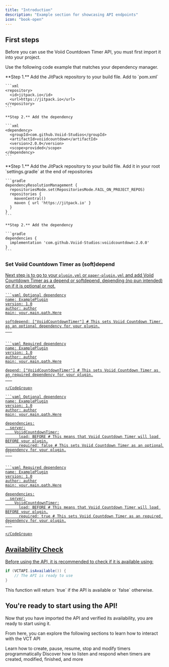 ```yaml
---
title: "Introduction"
description: "Example section for showcasing API endpoints"
icon: "book-open"
---
```


## First steps

Before you can use the Voiid Countdown Timer API, you must first import it into your project.

Use the following code example that matches your dependency manager.

<Tabs>
  <Tab title="Maven">
    **Step 1.** Add the JitPack repository to your build file. Add to `pom.xml`

    ```xml
    <repository>
      <id>jitpack.io</id>
      <url>https://jitpack.io</url>
    </repository>
    ```

    **Step 2.** Add the dependency

    ```xml
    <dependency>
      <groupId>com.github.Voiid-Studios</groupId>
      <artifactId>voiidcountdown</artifactId>
      <version>2.0.0</version>
      <scope>provided</scope>
    </dependency>
    ```
  </Tab>
  <Tab title="Gradle">
    **Step 1.** Add the JitPack repository to your build file. Add it in your root `settings.gradle` at the end of repositories

    ```gradle
    dependencyResolutionManagement {
      repositoriesMode.set(RepositoriesMode.FAIL_ON_PROJECT_REPOS)
      repositories {
        mavenCentral()
        maven { url 'https://jitpack.io' }
      }
    }
    ```

    **Step 2.** Add the dependency

    ```gradle
    dependencies {
      implementation 'com.github.Voiid-Studios:voiidcountdown:2.0.0'
    }
    ```
  </Tab>
</Tabs>

### Set Voiid Countdown Timer as (soft)depend <a href="#set-placeholderapi-as-softdepend" id="set-placeholderapi-as-softdepend" />

Next step is to go to your `plugin.yml` or `paper-plugin.yml` and add Voiid Countdown Timer as a depend or softdepend, depending (no pun intended) on if it is optional or not.

<Tabs>
  <Tab title="plugin.yml">
    <CodeGroup>

    ```yaml Optional dependency
    name: ExamplePlugin
    version: 1.0
    author: author
    main: your.main.path.Here
    
    softdepend: ["VoiidCountdownTimer"] # This sets Voiid Countdown Timer as an optional dependency for your plugin.
    ```

    
    ```yaml Required dependency
    name: ExamplePlugin
    version: 1.0
    author: author
    main: your.main.path.Here
    
    depend: ["VoiidCountdownTimer"] # This sets Voiid Countdown Timer as an required dependency for your plugin.
    ```

    </CodeGroup>
  </Tab>
  <Tab title="paper-plugin.yml">
    <CodeGroup>

    ```yaml Optional dependency
    name: ExamplePlugin
    version: 1.0
    author: author
    main: your.main.path.Here
    
    dependencies:
      server:
        VoiidCountdownTimer:
          load: BEFORE # This means that Voiid Countdown Timer will load BEFORE your plugin.
          required: false # This sets Voiid Countdown Timer as an optional dependency for your plugin.
    ```

    
    ```yaml Required dependency
    name: ExamplePlugin
    version: 1.0
    author: author
    main: your.main.path.Here
    
    dependencies:
      server:
        VoiidCountdownTimer:
          load: BEFORE # This means that Voiid Countdown Timer will load BEFORE your plugin.
          required: true # This sets Voiid Countdown Timer as an required dependency for your plugin.
    ```

    </CodeGroup>
  </Tab>
</Tabs>

## Availability Check

Before using the API, it is recommended to check if it is available using:

```java
if (VCTAPI.isAvailable()) {
    // The API is ready to use
}
```

<Info>
  This function will return `true` if the API is available or `false` otherwise.
</Info>

## You're ready to start using the API!

Now that you have imported the API and verified its availability, you are ready to start using it.

From here, you can explore the following sections to learn how to interact with the VCT API

<Columns cols={2}>
  <Card title="Actions" icon="play" href="/api-docs/actions/overview">
    Learn how to create, pause, resume, stop and modify timers programmatically
  </Card>
  <Card title="Events" icon="satellite-dish" href="/api-docs/events/overview">
    Discover how to listen and respond when timers are created, modified, finished, and more
  </Card>
</Columns>